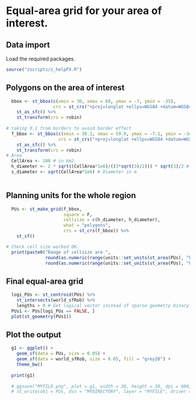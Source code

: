 # Equal-area grid for your area of interest.

## Data import

Load the required packages.

```r
source("zscripts/z_helpFX.R")
```

## Polygons on the area of interest

```r

  bbox <- st_bbox(c(xmin = 30, xmax = 60, ymax = -7, ymin = -35),
                  crs = st_crs("+proj=longlat +ellps=WGS84 +datum=WGS84 +no_defs")) %>% 
    st_as_sfc() %>% 
    st_transform(crs = robin)
  
# taking 0.1 from borders to avoid border effect
  f_bbox <- st_bbox(c(xmin = 30.1, xmax = 59.9, ymax = -7.1, ymin = -34.9),
                    crs = st_crs("+proj=longlat +ellps=WGS84 +datum=WGS84 +no_defs")) %>% 
    st_as_sfc() %>% 
    st_transform(crs = robin)
# Area
  CellArea <- 100 # in km2
  h_diameter <- 2 * sqrt((CellArea*1e6)/((3*sqrt(3)/2))) * sqrt(3)/2 # Diameter in m
  s_diameter <- sqrt(CellArea*1e6) # Diameter in m
    
```

## Planning units for the whole region

```r
  PUs <- st_make_grid(f_bbox,
                      square = F,
                      cellsize = c(h_diameter, h_diameter),
                      what = "polygons",
                      crs = st_crs(f_bbox)) %>%
    st_sf()

# Check cell size worked OK.
  print(paste0("Range of cellsize are ",
               round(as.numeric(range(units::set_units(st_area(PUs), "km^2")))[1])," km2 to ",
               round(as.numeric(range(units::set_units(st_area(PUs), "km^2")))[2])," km2"))
```

## Final equal-area grid

```r
  logi_PUs <- st_centroid(PUs) %>%
    st_intersects(world_sfRob) %>% 
    lengths > 0 # Get logical vector instead of sparse geometry binary
  PUs1 <- PUs[logi_PUs == FALSE, ]
  plot(st_geometry(PUs1))
```

## Plot the output

```r
  g1 <- ggplot() +
    geom_sf(data = PUs, size = 0.05) +
    geom_sf(data = world_sfRob, size = 0.05, fill = "grey20") +
    theme_bw()
  
  print(g1)
  
  # ggsave("MYFILE.png", plot = g1, width = 30, height = 30, dpi = 600, limitsize = FALSE)
  # st_write(obj = PUs, dsn = "MYDIRECTORY", layer = "MYFILE", driver = "ESRI Shapefile")
```
